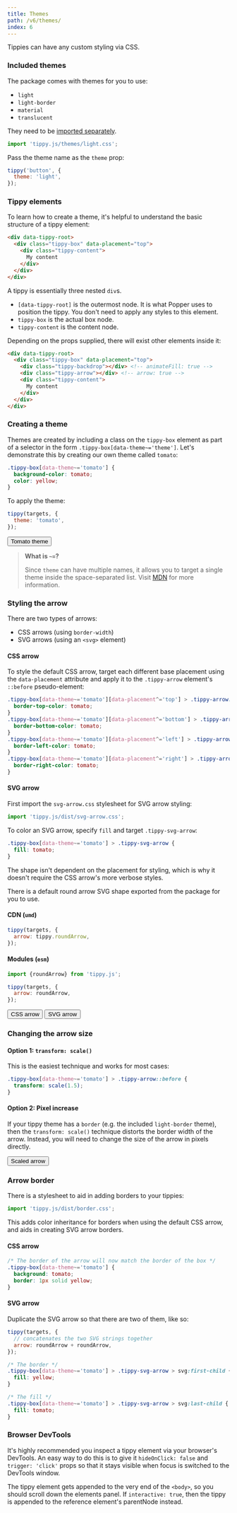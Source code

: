 ---
title: Themes
path: /v6/themes/
index: 6
---

Tippies can have any custom styling via CSS.

### Included themes

The package comes with themes for you to use:

- `light`
- `light-border`
- `material`
- `translucent`

They need to be
[imported separately](../getting-started/#optional-extra-imports).

```js
import 'tippy.js/themes/light.css';
```

Pass the theme name as the `theme` prop:

```js
tippy('button', {
  theme: 'light',
});
```

### Tippy elements

To learn how to create a theme, it's helpful to understand the basic structure
of a tippy element:

<!-- prettier-ignore -->
```html
<div data-tippy-root>
  <div class="tippy-box" data-placement="top">
    <div class="tippy-content">
      My content
    </div>
  </div>
</div>
```

A tippy is essentially three nested `div`s.

- `[data-tippy-root]` is the outermost node. It is what Popper uses to position
  the tippy. You don't need to apply any styles to this element.
- `tippy-box` is the actual box node.
- `tippy-content` is the content node.

Depending on the props supplied, there will exist other elements inside it:

<!-- prettier-ignore -->
```html
<div data-tippy-root>
  <div class="tippy-box" data-placement="top">
    <div class="tippy-backdrop"></div> <!-- animateFill: true -->
    <div class="tippy-arrow"></div> <!-- arrow: true -->
    <div class="tippy-content">
      My content
    </div>
  </div>
</div>
```

### Creating a theme

Themes are created by including a class on the `tippy-box` element as part of a
selector in the form `.tippy-box[data-theme~='theme']`. Let's demonstrate this
by creating our own theme called `tomato`:

```css
.tippy-box[data-theme~='tomato'] {
  background-color: tomato;
  color: yellow;
}
```

To apply the theme:

```js
tippy(targets, {
  theme: 'tomato',
});
```

<Demo>
  <Tippy theme="tomato">
    <Button>Tomato theme</Button>
  </Tippy>
</Demo>

> **What is `~=`?**
>
> Since `theme` can have multiple names, it allows you to target a single theme
> inside the space-separated list. Visit
> [MDN](https://developer.mozilla.org/en-US/docs/Web/CSS/Attribute_selectors)
> for more information.

### Styling the arrow

There are two types of arrows:

- CSS arrows (using `border-width`)
- SVG arrows (using an `<svg>` element)

#### CSS arrow

To style the default CSS arrow, target each different base placement using the
`data-placement` attribute and apply it to the `.tippy-arrow` element's
`::before` pseudo-element:

<!-- prettier-ignore -->
```css
.tippy-box[data-theme~='tomato'][data-placement^='top'] > .tippy-arrow::before {
  border-top-color: tomato;
}
.tippy-box[data-theme~='tomato'][data-placement^='bottom'] > .tippy-arrow::before {
  border-bottom-color: tomato;
}
.tippy-box[data-theme~='tomato'][data-placement^='left'] > .tippy-arrow::before {
  border-left-color: tomato;
}
.tippy-box[data-theme~='tomato'][data-placement^='right'] > .tippy-arrow::before {
  border-right-color: tomato;
}
```

#### SVG arrow

First import the `svg-arrow.css` stylesheet for SVG arrow styling:

```js
import 'tippy.js/dist/svg-arrow.css';
```

To color an SVG arrow, specify `fill` and target `.tippy-svg-arrow`:

<!-- prettier-ignore -->
```css
.tippy-box[data-theme~='tomato'] > .tippy-svg-arrow {
  fill: tomato;
}
```

The shape isn't dependent on the placement for styling, which is why it doesn't
require the CSS arrow's more verbose styles.

There is a default round arrow SVG shape exported from the package for you to
use.

#### CDN (`umd`)

```js
tippy(targets, {
  arrow: tippy.roundArrow,
});
```

#### Modules (`esm`)

```js
import {roundArrow} from 'tippy.js';

tippy(targets, {
  arrow: roundArrow,
});
```

<Demo>
  <Tippy theme="tomato">
    <Button>CSS arrow</Button>
  </Tippy>
  <Tippy theme="tomato" arrow="round">
    <Button>SVG arrow</Button>
  </Tippy>
</Demo>

### Changing the arrow size

#### Option 1: `transform: scale()`

This is the easiest technique and works for most cases:

```css
.tippy-box[data-theme~='tomato'] > .tippy-arrow::before {
  transform: scale(1.5);
}
```

#### Option 2: Pixel increase

If your tippy theme has a `border` (e.g. the included `light-border` theme),
then the `transform: scale()` technique distorts the border width of the arrow.
Instead, you will need to change the size of the arrow in pixels directly.

<Demo>
  <Tippy theme="tomato scaled-arrow">
    <Button>Scaled arrow</Button>
  </Tippy>
</Demo>

### Arrow border

There is a stylesheet to aid in adding borders to your tippies:

```js
import 'tippy.js/dist/border.css';
```

This adds color inheritance for borders when using the default CSS arrow, and
aids in creating SVG arrow borders.

#### CSS arrow

```css
/* The border of the arrow will now match the border of the box */
.tippy-box[data-theme~='tomato'] {
  background: tomato;
  border: 1px solid yellow;
}
```

#### SVG arrow

Duplicate the SVG arrow so that there are two of them, like so:

```js
tippy(targets, {
  // concatenates the two SVG strings together
  arrow: roundArrow + roundArrow,
});
```

```css
/* The border */
.tippy-box[data-theme~='tomato'] > .tippy-svg-arrow > svg:first-child {
  fill: yellow;
}

/* The fill */
.tippy-box[data-theme~='tomato'] > .tippy-svg-arrow > svg:last-child {
  fill: tomato;
}
```

### Browser DevTools

It's highly recommended you inspect a tippy element via your browser's DevTools.
An easy way to do this is to give it `hideOnClick: false` and `trigger: 'click'`
props so that it stays visible when focus is switched to the DevTools window.

The tippy element gets appended to the very end of the `<body>`, so you should
scroll down the elements panel. If `interactive: true`, then the tippy is
appended to the reference element's parentNode instead.
